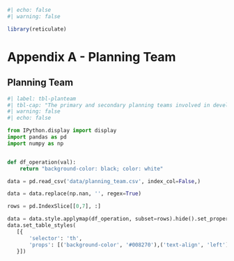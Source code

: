 ```r
#| echo: false
#| warning: false

library(reticulate)
```
# Appendix A - Planning Team {-}

## Planning Team {-}

```python
#| label: tbl-planteam
#| tbl-cap: "The primary and secondary planning teams involved in developing and implementing the souris and area branch watershed connectivity restoration plan. "
#| warning: false
#| echo: false

from IPython.display import display
import pandas as pd
import numpy as np


def df_operation(val):
    return "background-color: black; color: white"

data = pd.read_csv('data/planning_team.csv', index_col=False,)

data = data.replace(np.nan, '', regex=True)

rows = pd.IndexSlice[[0,7], :]

data = data.style.applymap(df_operation, subset=rows).hide().set_properties(**{'text-align': 'left'})
data.set_table_styles(
   [{
       'selector': 'th',
       'props': [('background-color', '#008270'),('text-align', 'left')]
   }])

```